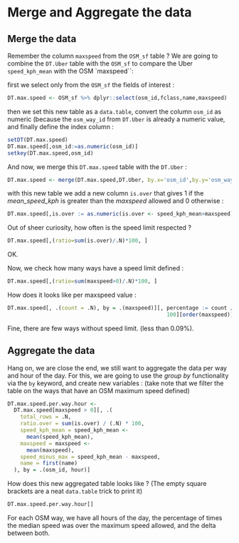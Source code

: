 # Merge and Aggregate the data {#aggregate}

## Merge the data

Remember the column `maxspeed` from the `OSM_sf` table ? We are going to combine the `DT.Uber` table with the `OSM_sf` to compare the Uber `speed_kph_mean` with the OSM `maxspeed``:

first we select only from the `OSM_sf` the fields of interest :
```r
DT.max.speed <- OSM_sf %>% dplyr::select(osm_id,fclass,name,maxspeed)
```

then we set this new table as a `data.table`, convert the column `osm_id` as numeric (because the `osm_way_id` from `DT.Uber` is already a numeric value, and finally define the index column :
```r
setDT(DT.max.speed)
DT.max.speed[,osm_id:=as.numeric(osm_id)]
setkey(DT.max.speed,osm_id)
```



And now, we merge this `DT.max.speed` table with the `DT.Uber` :
```r
DT.max.speed <- merge(DT.max.speed,DT.Uber, by.x='osm_id',by.y='osm_way_id')
```

with this new table we add a new column `is.over` that gives 1 if the _mean_speed_kph_ is greater than the _maxspeed_ allowed and 0 otherwise :
```r
DT.max.speed[,is.over := as.numeric(is.over <- speed_kph_mean>maxspeed)]
```

Out of sheer curiosity, how often is the speed limit respected ?
```r
DT.max.speed[,(ratio=sum(is.over)/.N)*100, ]
```
OK.


Now, we check how many ways have a speed limit defined :
```r
DT.max.speed[,(ratio=sum(maxspeed>0)/.N)*100, ]
```
How does it looks like per maxspeed value :
```r
DT.max.speed[, .(count = .N), by = .(maxspeed)][, percentage := count / sum(count) *
                                                  100][order(maxspeed)]
```
Fine, there are few ways without speed limit. (less than 0.09%).

## Aggregate the data

Hang on, we are close the end, we still want to aggregate the data per way and hour of the day. For this, we are going to use the *group by* functionality via the `by` keyword, and create new variables :
(take note that we filter the table on the ways that have an OSM maximum speed defined)
```r
DT.max.speed.per.way.hour <-
  DT.max.speed[maxspeed > 0][, .(
    total_rows = .N,
    ratio.over = sum(is.over) / (.N) * 100,
    speed_kph_mean = speed_kph_mean <-
      mean(speed_kph_mean),
    maxspeed = maxspeed <-
      mean(maxspeed),
    speed_minus_max = speed_kph_mean - maxspeed,
    name = first(name)
  ), by = .(osm_id, hour)]
```

How does this new aggregated table looks like ? (The empty square brackets are a neat `data.table` trick to print it)
```r
DT.max.speed.per.way.hour[]
```
For each OSM way, we have all hours of the day, the percentage of times the median speed was over the maximum speed allowed, and the delta between both.


